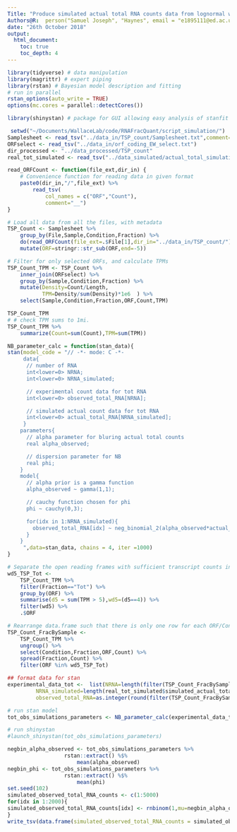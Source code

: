 ```yaml
---
Title: "Produce simulated actual total RNA counts data from lognormal with parameters deduced from experimental data"
Authors@R:  person("Samuel Joseph", "Haynes", email = "e1895111@ed.ac.uk", role = "cre")
date: "26th October 2018"
output:
  html_document:
    toc: true
    toc_depth: 4
---
```


```r
library(tidyverse) # data manipulation
library(magrittr) # expert piping
library(rstan) # Bayesian model description and fitting
# run in parallel
rstan_options(auto_write = TRUE)
options(mc.cores = parallel::detectCores())

library(shinystan) # package for GUI allowing easy analysis of stanfit object
```



```r
 setwd("~/Documents/WallaceLab/code/RNAFracQuant/script_simulation/")
Samplesheet <- read_tsv("../data_in/TSP_count/Samplesheet.txt",comment="#")
ORFselect <- read_tsv("../data_in/orf_coding_EW_select.txt")
dir_processed <- "../data_processed/TSP_count"
real_tot_simulated <- read_tsv("../data_simulated/actual_total_simulation_data.tsv")

read_ORFCount <- function(file_ext,dir_in) {
    # Convenience function for reading data in given format
    paste0(dir_in,"/",file_ext) %>% 
        read_tsv(
            col_names = c("ORF","Count"),
            comment="__")
}

# Load all data from all the files, with metadata
TSP_Count <- Samplesheet %>%
    group_by(File,Sample,Condition,Fraction) %>%
    do(read_ORFCount(file_ext=.$File[1],dir_in="../data_in/TSP_count/")) %>%
    mutate(ORF=stringr::str_sub(ORF,end=-5))

# Filter for only selected ORFs, and calculate TPMs
TSP_Count_TPM <- TSP_Count %>%
    inner_join(ORFselect) %>%
    group_by(Sample,Condition,Fraction) %>%
    mutate(Density=Count/Length, 
           TPM=Density/sum(Density)*1e6  ) %>%
    select(Sample,Condition,Fraction,ORF,Count,TPM)

TSP_Count_TPM
# # check TPM sums to 1mi.
TSP_Count_TPM %>%
    summarize(Count=sum(Count),TPM=sum(TPM))
```
```r
NB_parameter_calc = function(stan_data){
stan(model_code = "// -*- mode: C -*-
     data{
      // number of RNA
      int<lower=0> NRNA;
      int<lower=0> NRNA_simulated;

      // experimental count data for tot RNA
      int<lower=0> observed_total_RNA[NRNA];

      // simulated actual count data for tot RNA
      int<lower=0> actual_total_RNA[NRNA_simulated];
     }
    parameters{
      // alpha parameter for bluring actual total counts 
      real alpha_observed;

      // dispersion parameter for NB
      real phi;
    }
    model{
      // alpha prior is a gamma function
      alpha_observed ~ gamma(1,1);

      // cauchy function chosen for phi
      phi ~ cauchy(0,3);

      for(idx in 1:NRNA_simulated){
        observed_total_RNA[idx] ~ neg_binomial_2(alpha_observed*actual_total_RNA[idx], phi);
      }
    }
     ",data=stan_data, chains = 4, iter =1000)
}
```

```r
# Separate the open reading frames with sufficient transcript counts in all four conditions, ignore poor data.
wd5_TSP_Tot <- 
    TSP_Count_TPM %>%
    filter(Fraction=="Tot") %>%
    group_by(ORF) %>%
    summarise(d5 = sum(TPM > 5),wd5=(d5==4)) %>%
    filter(wd5) %>%
    .$ORF

# Rearrange data.frame such that there is only one row for each ORF/Condition pair, instead of three (one for each p100, sup and tot count), by introducing three columns, p100, sup and tot. Then filter the poor quality data calculated above.
TSP_Count_FracBySample <- 
    TSP_Count_TPM %>%
    ungroup() %>%
    select(Condition,Fraction,ORF,Count) %>%
    spread(Fraction,Count) %>%
    filter(ORF %in% wd5_TSP_Tot)

## format data for stan 
experimental_data_tot <-  list(NRNA=length(filter(TSP_Count_FracBySample, Condition == "30C")$Tot), 
         NRNA_simulated=length(real_tot_simulated$simulated_actual_total_RNA_counts),
         observed_total_RNA=as.integer(round(filter(TSP_Count_FracBySample, Condition == "30C")$Tot)), actual_total_RNA =as.integer(real_tot_simulated$simulated_actual_total_RNA_counts))

# run stan model
tot_obs_simulations_parameters <- NB_parameter_calc(experimental_data_tot)

# run shinystan
#launch_shinystan(tot_obs_simulations_parameters)
```

```r
negbin_alpha_observed <- tot_obs_simulations_parameters %>%    
                  rstan::extract() %$% 
                      mean(alpha_observed)
negbin_phi <- tot_obs_simulations_parameters %>%    
                  rstan::extract() %$% 
                      mean(phi)
set.seed(102)
simulated_observed_total_RNA_counts <- c(1:5000)
for(idx in 1:2000){
simulated_observed_total_RNA_counts[idx] <- rnbinom(1,mu=negbin_alpha_observed*as.integer(real_tot_simulated$simulated_actual_total_RNA_counts[idx]), size=negbin_phi)
}
write_tsv(data.frame(simulated_observed_total_RNA_counts = simulated_observed_total_RNA_counts), path = "../data_processed/observed_total_simulation_data.tsv")
```

